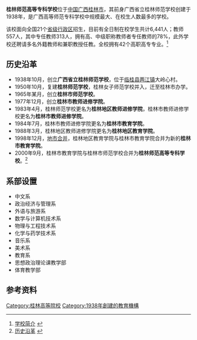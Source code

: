 {{高校
| name = 桂林师范高等专科学校<br />Guilin Normal College
| motto = 勤学慎思·明德笃行
| rector = 陈慕杰
| secretary = 王源平
| type = 公立
| established = 1938年
| location = {{CHN}}[[广西壮族自治区|广西壮族自治区]][[桂林市|桂林市]]<br>
| address = '''临桂校区'''：[[临桂区|临桂区]]飞虎路9号<br>'''信义校区'''：[[秀峰区|秀峰区]]信义路21号<br>'''甲山校区'''：[[秀峰区|秀峰区]]文采路9号
| students = 6,441
| campus = 市区
| area = 430亩，建筑面积约15.58万平方米
| website = http://www.glnc.edu.cn/
| logo =
| image = [[File:GLNC_gate.JPG|220px]]
}}
{{Portal|大學|Education - Grad Hat.svg}}

'''桂林师范高等专科学校'''位于[[中国|中国]][[广西|广西]][[桂林市|桂林市]]，其前身广西省立桂林师范学校创建于1938年，是广西高等师范专科学校中规模最大、在校生人数最多的学校。

该校面向全国21个[[省级行政区|省级行政区]]招生，目前有全日制在校学生共计6,441人；教师557人，其中专任教师313人，拥有高、中级职称教师者专任教师的78%，此外学校还聘请多名外籍教师和兼职教授任教。全校拥有42个高职高专专业。<ref>[http://www.glnc.edu.cn/text/xxgk/xxgk01.html 学校简介] {{webarchive|url=https://web.archive.org/web/20111227180529/http://www.glnc.edu.cn/text/xxgk/xxgk01.html |date=2011-12-27 }}</ref>

==历史沿革==
*1938年10月，创立'''广西省立桂林师范学校'''，位于[[临桂县|临桂县]][[两江镇_(桂林市)|两江镇]]大岭心村。
*1950年10月，复建'''桂林师范学校'''，桂林女子师范学校并入，迁至桂林市办学。
*1965年某月，创立'''桂林市师范学校'''。
*1977年12月，创立'''桂林市教师进修学院'''。
*1983年4月，桂林师范学校更名为'''桂林地区教师进修学院'''，桂林市教师进修学校更名为'''桂林市教师进修学院'''。
*1984年7月，桂林市教师进修学院更名为'''桂林市教育学院'''。
*1988年3月，桂林地区教师进修学院更名为'''桂林地区教育学院'''。
*1998年12月，[[地市合并|地市合并]]，桂林地区教育学院与桂林市教育学院合并为新的'''桂林市教育学院'''。
*2000年9月，桂林市教育学院与桂林市师范学校合并为'''桂林师范高等专科学校'''。<ref>[http://www.glnc.edu.cn/text/xxgk/xxgk02.html 历史沿革] {{webarchive|url=https://web.archive.org/web/20111225171444/http://www.glnc.edu.cn/text/xxgk/xxgk02.html |date=2011-12-25 }}</ref>

==系部设置==
*中文系
*政治经济与管理系
*外语与旅游系
*数学与计算机技术系
*物理与工程技术系
*化学与药学技术系
*音乐系
*美术系
*教育系
*思想政治理论课教学部
*体育教学部

==参考资料==
{{Reflist}}

{{广西高等院校}}
[[Category:桂林高等院校|Category:桂林高等院校]]
[[Category:1938年創建的教育機構|Category:1938年創建的教育機構]]